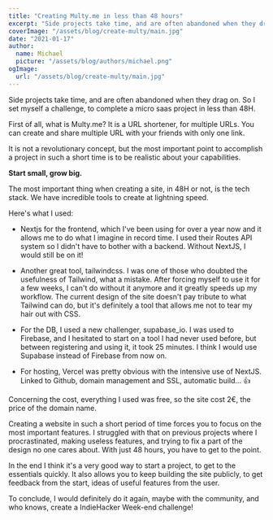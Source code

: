 ```yaml
---
title: "Creating Multy.me in less than 48 hours"
excerpt: "Side projects take time, and are often abandoned when they drag on. So I set myself a challenge, to complete a micro saas project in less than 48H."
coverImage: "/assets/blog/create-multy/main.jpg"
date: "2021-01-17"
author:
  name: Michael
  picture: "/assets/blog/authors/michael.png"
ogImage:
  url: "/assets/blog/create-multy/main.jpg"
---
```



Side projects take time, and are often abandoned when they drag on. So I set myself a challenge, to complete a micro saas project in less than 48H. 

First of all, what is Multy.me? It is a URL shortener, for multiple URLs. You can create and share multiple URL with your friends with only one link.

It is not a revolutionary concept, but the most important point to accomplish a project in such a short time is to be realistic about your capabilities.

**Start small, grow big.**

The most important thing when creating a site, in 48H or not, is the tech stack. We have incredible tools to create at lightning speed.

Here's what I used:

 * Nextjs for the frontend, which I've been using for over a year now
   and it allows me to do what I imagine in record time. I used their
   Routes API system so I didn't have to bother with a backend. Without
   NextJS, I would still be on it!
 * Another great tool, tailwindcss. I was one of those who doubted the
   usefulness of Tailwind, what a mistake. After forcing myself to use
   it for a few weeks, I can't do without it anymore and it greatly
   speeds up my workflow. The current design of the site doesn't pay
   tribute to what Tailwind can do, but it's definitely a tool that
   allows me not to tear my hair out with CSS.
 * For the DB, I used a new challenger, supabase_io. I was used to
   Firebase, and I hesitated to start on a tool I had never used before,
   but between registering and using it, it took 25 minutes. I think I
   would use Supabase instead of Firebase from now on.
   
 * For hosting, Vercel was pretty obvious with the intensive use of
   NextJS. Linked to Github, domain management and SSL, automatic
   build... 👍

Concerning the cost, everything I used was free, so the site cost 2€, the price of the domain name.

Creating a website in such a short period of time forces you to focus on the most important features. I struggled with that on previous projects where I procrastinated, making useless features, and trying to fix a part of the design no one cares about. With just 48 hours, you have to get to the point.

In the end I think it's a very good way to start a project, to get to the essentials quickly. It also allows you to keep building the site publicly, to get feedback from the start, ideas of useful features from the user.

To conclude, I would definitely do it again, maybe with the community, and who knows, create a IndieHacker Week-end challenge!
